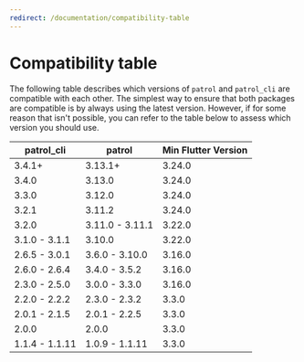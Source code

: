 ```yaml
---
redirect: /documentation/compatibility-table
---
```


# Compatibility table

The following table describes which versions of `patrol`
and `patrol_cli` are compatible with each other.
The simplest way to ensure that both packages are compatible
is by always using the latest version. However,
if for some reason that isn't possible, you can refer to 
the table below to assess which version you should use.

|   patrol_cli   |     patrol     | Min Flutter Version |
| -------------- | -------------- | ------------------- |
| 3.4.1+         | 3.13.1+        | 3.24.0              |
| 3.4.0          | 3.13.0         | 3.24.0              |
| 3.3.0          | 3.12.0         | 3.24.0              |
| 3.2.1          | 3.11.2         | 3.24.0              |
| 3.2.0          | 3.11.0 - 3.11.1| 3.22.0              |
| 3.1.0 - 3.1.1  | 3.10.0         | 3.22.0              |
| 2.6.5 - 3.0.1  | 3.6.0 - 3.10.0 | 3.16.0              |
| 2.6.0 - 2.6.4  | 3.4.0 - 3.5.2  | 3.16.0              |
| 2.3.0 - 2.5.0  | 3.0.0 - 3.3.0  | 3.16.0              |
| 2.2.0 - 2.2.2  | 2.3.0 - 2.3.2  | 3.3.0               |
| 2.0.1 - 2.1.5  | 2.0.1 - 2.2.5  | 3.3.0               |
| 2.0.0          | 2.0.0          | 3.3.0               |
| 1.1.4 - 1.1.11 | 1.0.9 - 1.1.11 | 3.3.0               |
